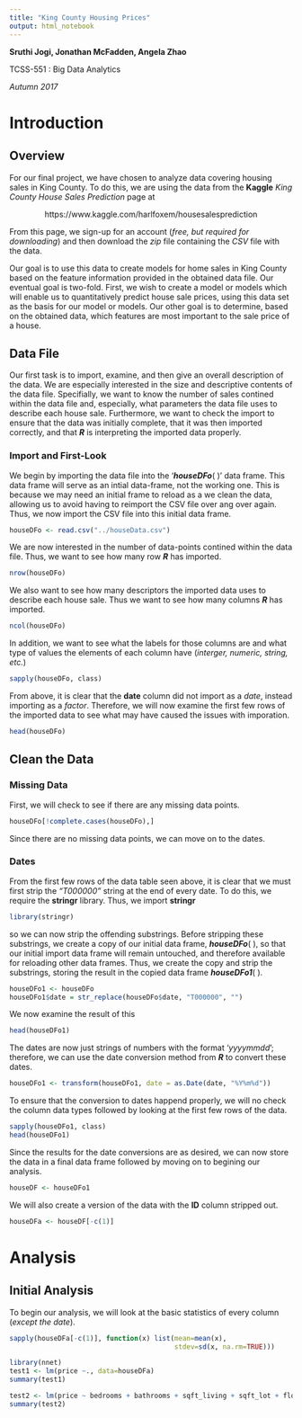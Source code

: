 ```yaml
---
title: "King County Housing Prices"
output: html_notebook
---
```

**Sruthi Jogi, Jonathan McFadden, Angela Zhao**

TCSS-551 : Big Data Analytics

*Autumn 2017* 



# Introduction

## Overview

For our final project, we have chosen to analyze data covering housing sales in King County.  To do this, we are using the data from the **Kaggle** *King County House Sales Prediction* page at

<center>https://www.kaggle.com/harlfoxem/housesalesprediction</center>

From this page, we sign-up for an account (*free, but required for downloading*) and then download the *zip* file containing the *CSV* file with the data.

Our goal is to use this data to create models for home sales in King County based on the feature information provided in the obtained data file.  Our eventual goal is two-fold.  First, we wish to create a model or models which will enable us to quantitatively predict house sale prices, using this data set as the basis for our model or models.  Our other goal is to determine, based on the obtained data, which features are most important to the sale price of a house.

## Data File

Our first task is to import, examine, and then give an overall description of the data.  We are especially interested in the size and descriptive contents of the data file.  Specifially, we want to know the number of sales contined within the data file and, especially, what parameters the data file uses to describe each house sale.  Furthermore, we want to check the import to ensure that the data was initially complete, that it was then imported correctly, and that **_R_** is interpreting the imported data properly.

### Import and First-Look

We begin by importing the data file into the '**_houseDFo_**( )' data frame.  This data frame will serve as an intial data-frame, not the working one.  This is because we may need an initial frame to reload as a we clean the data, allowing us to avoid having to reimport the CSV file over ang over again.  Thus, we now import the CSV file into this initial data frame.

```r
houseDFo <- read.csv("../houseData.csv")
```

We are now interested in the number of data-points contined within the data file.  Thus, we want to see how many row **_R_** has imported.

```r
nrow(houseDFo)
```

We also want to see how many descriptors the imported data uses to describe each house sale.  Thus we want to see how many columns **_R_** has imported.

```r
ncol(houseDFo)
```

In addition, we want to see what the labels for those columns are and what type of values the elements of each column have (*interger, numeric, string, etc.*)

```r
sapply(houseDFo, class)
```

From above, it is clear that the **date** column did not import as a *date*, instead importing as a *factor*.  Therefore, we will now examine the first few rows of the imported data to see what may have caused the issues with imporation.

```r
head(houseDFo)
```


## Clean the Data

### Missing Data

First, we will check to see if there are any missing data points.

```r
houseDFo[!complete.cases(houseDFo),]
```

Since there are no missing data points, we can move on to the dates.

### Dates

From the first few rows of the data table seen above, it is clear that we must first strip the *"T000000"* string at the end of every date.  To do this, we require the **stringr** library.  Thus, we import **stringr**

```r
library(stringr)
```

so we can now strip the offending substrings.  Before stripping these substrings, we create a copy of our initial data frame, **_houseDFo_**( ), so that our initial import data frame will remain untouched, and therefore available for reloading other data frames.  Thus, we create the copy and strip the substrings, storing the result in the copied data frame **_houseDFo1_**( ).

```r
houseDFo1 <- houseDFo
houseDFo1$date = str_replace(houseDFo$date, "T000000", "")
```

We now examine the result of this

```r
head(houseDFo1)
```

The dates are now just strings of numbers with the format '*yyyymmdd*'; therefore, we can use the date conversion method from **_R_** to convert these dates.  

```r
houseDFo1 <- transform(houseDFo1, date = as.Date(date, "%Y%m%d"))
```

To ensure that the conversion to dates happend properly, we will no check the column data types followed by looking at the first few rows of the data.

```r
sapply(houseDFo1, class)
head(houseDFo1)
```

Since the results for the date conversions are as desired, we can now store the data in a final data frame followed by moving on to begining our analysis.

```r
houseDF <- houseDFo1
```

We will also create a version of the data with the **ID** column stripped out.

```r
houseDFa <- houseDF[-c(1)]
```




# Analysis

## Initial Analysis

To begin our analysis, we will look at the basic statistics of every column (*except the date*).

```r
sapply(houseDFa[-c(1)], function(x) list(mean=mean(x), 
                                         stdev=sd(x, na.rm=TRUE)))
```

```r
library(nnet)
test1 <- lm(price ~., data=houseDFa)
summary(test1)
```

```r
test2 <- lm(price ~ bedrooms + bathrooms + sqft_living + sqft_lot + floors + waterfront + view + condition + grade + sqft_above + sqft_basement + lat + long, data = houseDFa)
summary(test2)
```



















